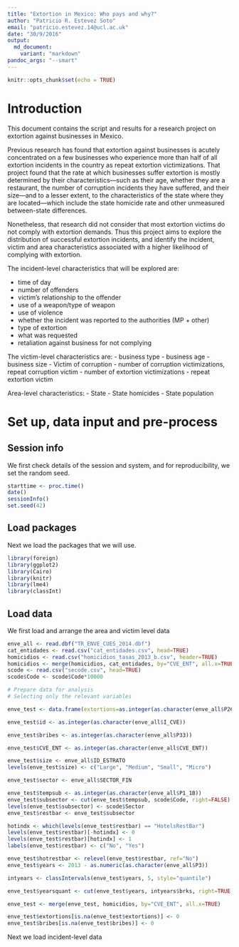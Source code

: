```yaml
---
title: "Extortion in Mexico: Who pays and why?"
author: "Patricio R. Estevez Soto"
email: "patricio.estevez.14@ucl.ac.uk"
date: "30/9/2016"
output:
  md_document:
    variant: "markdown"
pandoc_args: "--smart"
---
```


```r
knitr::opts_chunk$set(echo = TRUE)
```

# Introduction

This document contains the script and results for a research project on extortion against businesses in Mexico.

Previous research has found that extortion against businesses is acutely concentrated on a few businesses who experience more than half of all extortion incidents in the country as repeat extortion victimizations. That project found that the rate at which businesses suffer extortion is mostly determined by their characteristics---such as their age, whether they are a restaurant, the number of corruption incidents they have suffered, and their size---and to a lesser extent, to the characteristics of the state where they are located---which include the state homicide rate and other unmeasured between-state differences.

Nonetheless, that research did not consider that most extortion victims do not comply with extortion demands. Thus this project aims to explore the distribution of successful extortion incidents, and identify the incident, victim and area characteristics associated with a higher likelihood of complying with extortion.

The incident-level characteristics that will be explored are:

- time of day
- number of offenders
- victim's relationship to the offender
- use of a weapon/type of weapon
- use of violence
- whether the incident was reported to the authorities (MP + other)
- type of extortion
- what was requested
- retaliation against business for not complying

The victim-level characteristics are:
- business type
- business age
- business size
- Victim of corruption
- number of corruption victimizations, repeat corruption victim
- number of extortion victimizations
- repeat extortion victim

Area-level characteristics:
- State
- State homicides
- State population

# Set up, data input and pre-process

## Session info

We first check details of the session and system, and for reproducibility, we set the random seed.

```r
starttime <- proc.time()
date()
sessionInfo()
set.seed(42)
```

## Load packages

Next we load the packages that we will use.

```r
library(foreign)
library(ggplot2)
library(Cairo)
library(knitr)
library(lme4)
library(classInt)
```

## Load data

We first load and arrange the area and victim level data

```r
enve_all <- read.dbf("TR_ENVE_CUES_2014.dbf")
cat_entidades <- read.csv("cat_entidades.csv", head=TRUE)
homicidios <- read.csv("homicidios_tasas_2013_b.csv", header=TRUE)
homicidios <- merge(homicidios, cat_entidades, by="CVE_ENT", all.x=TRUE)
scode <- read.csv("secode.csv", head=TRUE)
scode$Code <- scode$Code*10000

# Prepare data for analysis
# Selecting only the relevant variables

enve_test <- data.frame(extortions=as.integer(as.character(enve_all$P26_10)))

enve_test$id <- as.integer(as.character(enve_all$I_CVE))

enve_test$bribes <- as.integer(as.character(enve_all$P33))

enve_test$CVE_ENT <- as.integer(as.character(enve_all$CVE_ENT))

enve_test$size <- enve_all$ID_ESTRATO
levels(enve_test$size) <- c("Large", "Medium", "Small", "Micro")

enve_test$sector <- enve_all$SECTOR_FIN

enve_test$tempsub <- as.integer(as.character(enve_all$P1_1B))
enve_test$subsector <- cut(enve_test$tempsub, scode$Code, right=FALSE)
levels(enve_test$subsector) <- scode$Sector
enve_test$restbar <- enve_test$subsector

hotindx <- which(levels(enve_test$restbar) == "HotelsRestBar")
levels(enve_test$restbar)[-hotindx] <- 0
levels(enve_test$restbar)[hotindx] <- 1
labels(enve_test$restbar) <- c("No", "Yes")

enve_test$hotrestbar <- relevel(enve_test$restbar, ref="No")
enve_test$years <- 2013 - as.numeric(as.character(enve_all$P3))

intyears <- classIntervals(enve_test$years, 5, style="quantile")

enve_test$yearsquant <- cut(enve_test$years, intyears$brks, right=TRUE, include.lowest = TRUE)

enve_test <- merge(enve_test, homicidios, by="CVE_ENT", all.x=TRUE)

enve_test$extortions[is.na(enve_test$extortions)] <- 0
enve_test$bribes[is.na(enve_test$bribes)] <- 0

```

Next we load incident-level data
